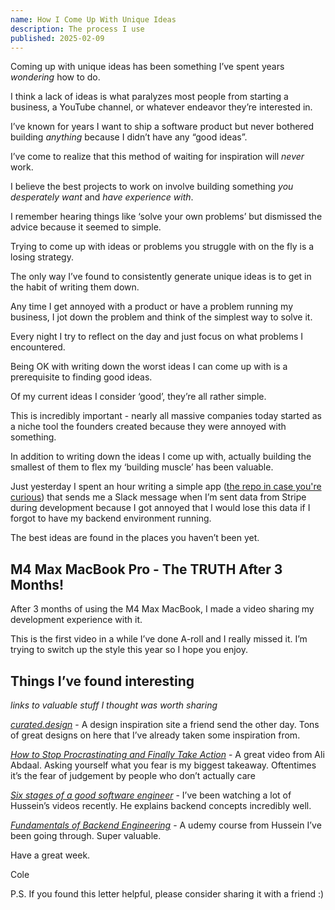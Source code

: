 ```yaml
---
name: How I Come Up With Unique Ideas
description: The process I use
published: 2025-02-09
---
```


Coming up with unique ideas has been something I’ve spent years _wondering_ how to do.

I think a lack of ideas is what paralyzes most people from starting a business, a YouTube channel, or whatever endeavor they’re interested in.

I’ve known for years I want to ship a software product but never bothered building _anything_ because I didn’t have any “good ideas”.

I’ve come to realize that this method of waiting for inspiration will _never_ work.

I believe the best projects to work on involve building something _you desperately want_ and _have experience with_.

I remember hearing things like ‘solve your own problems’ but dismissed the advice because it seemed to simple.

Trying to come up with ideas or problems you struggle with on the fly is a losing strategy.

The only way I’ve found to consistently generate unique ideas is to get in the habit of writing them down.

Any time I get annoyed with a product or have a problem running my business, I jot down the problem and think of the simplest way to solve it.

Every night I try to reflect on the day and just focus on what problems I encountered.

Being OK with writing down the worst ideas I can come up with is a prerequisite to finding good ideas.

Of my current ideas I consider ‘good’, they’re all rather simple.

This is incredibly important - nearly all massive companies today started as a niche tool the founders created because they were annoyed with something.

In addition to writing down the ideas I come up with, actually building the smallest of them to flex my ‘building muscle’ has been valuable.

Just yesterday I spent an hour writing a simple app ([the repo in case you're curious](https://github.com/ColeCaccamise/telemetry)) that sends me a Slack message when I’m sent data from Stripe during development because I got annoyed that I would lose this data if I forgot to have my backend environment running.

The best ideas are found in the places you haven’t been yet.

## M4 Max MacBook Pro - The TRUTH After 3 Months!

<VideoPlayer url="https://youtu.be/gBsEvjnlIIY" />

After 3 months of using the M4 Max MacBook, I made a video sharing my development experience with it.

This is the first video in a while I’ve done A-roll and I really missed it. I’m trying to switch up the style this year so I hope you enjoy.

## Things I’ve found interesting

_links to valuable stuff I thought was worth sharing_

[_curated.design_](http://curated.design) - A design inspiration site a friend send the other day. Tons of great designs on here that I’ve already taken some inspiration from.

[_How to Stop Procrastinating and Finally Take Action_](https://www.youtube.com/watch?v=8urzOH10LEM) - A great video from Ali Abdaal. Asking yourself what you fear is my biggest takeaway. Oftentimes it’s the fear of judgement by people who don’t actually care

[_Six stages of a good software engineer_](https://www.youtube.com/watch?v=OoXN1wY2LrI) - I’ve been watching a lot of Hussein’s videos recently. He explains backend concepts incredibly well.

[_Fundamentals of Backend Engineering_](https://www.udemy.com/course/fundamentals-of-backend-communications-and-protocols/?couponCode=KEEPLEARNING) - A udemy course from Hussein I’ve been going through. Super valuable.

Have a great week.

Cole

P.S. If you found this letter helpful, please consider sharing it with a friend :)
